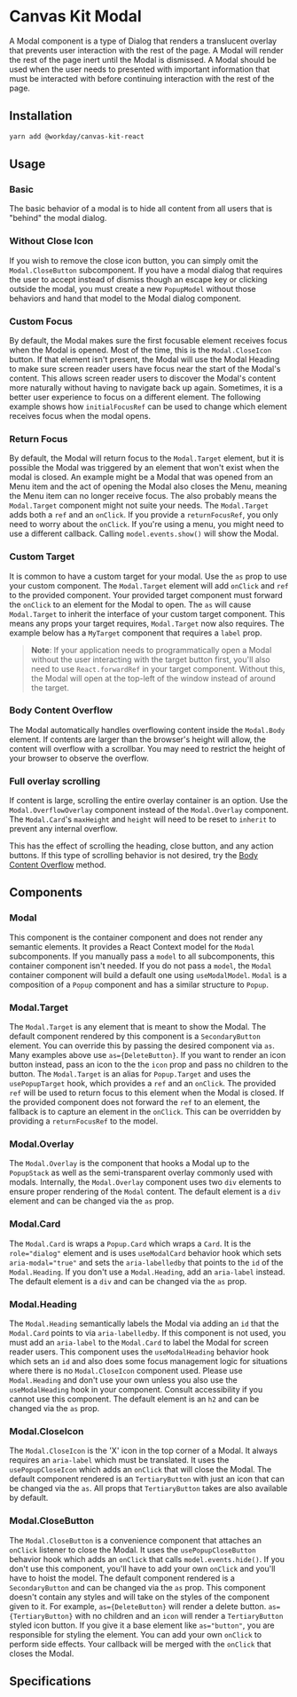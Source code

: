 


<Meta title="Components/Popups/Modal/React" component={Modal} />

# Canvas Kit Modal

A Modal component is a type of Dialog that renders a translucent overlay that prevents user
interaction with the rest of the page. A Modal will render the rest of the page inert until the
Modal is dismissed. A Modal should be used when the user needs to presented with important
information that must be interacted with before continuing interaction with the rest of the page.

## Installation

```sh
yarn add @workday/canvas-kit-react
```

## Usage

### Basic

The basic behavior of a modal is to hide all content from all users that is "behind" the modal
dialog.

<ExampleCodeBlock code={Basic} />

### Without Close Icon

If you wish to remove the close icon button, you can simply omit the `Modal.CloseButton`
subcomponent. If you have a modal dialog that requires the user to accept instead of dismiss though
an escape key or clicking outside the modal, you must create a new `PopupModel` without those
behaviors and hand that model to the Modal dialog component.

<ExampleCodeBlock code={WithoutCloseIcon} />

### Custom Focus

By default, the Modal makes sure the first focusable element receives focus when the Modal is
opened. Most of the time, this is the `Modal.CloseIcon` button. If that element isn't present, the
Modal will use the Modal Heading to make sure screen reader users have focus near the start of the
Modal's content. This allows screen reader users to discover the Modal's content more naturally
without having to navigate back up again. Sometimes, it is a better user experience to focus on a
different element. The following example shows how `initialFocusRef` can be used to change which
element receives focus when the modal opens.

<ExampleCodeBlock code={CustomFocus} />

### Return Focus

By default, the Modal will return focus to the `Modal.Target` element, but it is possible the Modal
was triggered by an element that won't exist when the modal is closed. An example might be a Modal
that was opened from an Menu item and the act of opening the Modal also closes the Menu, meaning the
Menu item can no longer receive focus. The also probably means the `Modal.Target` component might
not suite your needs. The `Modal.Target` adds both a `ref` and an `onClick`. If you provide a
`returnFocusRef`, you only need to worry about the `onClick`. If you're using a menu, you might need
to use a different callback. Calling `model.events.show()` will show the Modal.

<ExampleCodeBlock code={ReturnFocus} />

### Custom Target

It is common to have a custom target for your modal. Use the `as` prop to use your custom component.
The `Modal.Target` element will add `onClick` and `ref` to the provided component. Your provided
target component must forward the `onClick` to an element for the Modal to open. The `as` will cause
`Modal.Target` to inherit the interface of your custom target component. This means any props your
target requires, `Modal.Target` now also requires. The example below has a `MyTarget` component that
requires a `label` prop.

> **Note**: If your application needs to programmatically open a Modal without the user interacting
> with the target button first, you'll also need to use `React.forwardRef` in your target component.
> Without this, the Modal will open at the top-left of the window instead of around the target.

<ExampleCodeBlock code={CustomTarget} />

### Body Content Overflow

The Modal automatically handles overflowing content inside the `Modal.Body` element. If contents are
larger than the browser's height will allow, the content will overflow with a scrollbar. You may
need to restrict the height of your browser to observe the overflow.

<ExampleCodeBlock code={BodyOverflow} />

### Full overlay scrolling

If content is large, scrolling the entire overlay container is an option. Use the
`Modal.OverflowOverlay` component instead of the `Modal.Overlay` component. The `Modal.Card`'s
`maxHeight` and `height` will need to be reset to `inherit` to prevent any internal overflow.

This has the effect of scrolling the heading, close button, and any action buttons. If this type of
scrolling behavior is not desired, try the [Body Content Overflow](#body-content-overflow) method.

<ExampleCodeBlock code={FullOverflow} />

## Components

### Modal

This component is the container component and does not render any semantic elements. It provides a
React Context model for the `Modal` subcomponents. If you manually pass a `model` to all
subcomponents, this container component isn't needed. If you do not pass a `model`, the `Modal`
container component will build a default one using `useModalModel`. `Modal` is a composition of a
`Popup` component and has a similar structure to `Popup`.

<ArgsTable of={Modal} />

### Modal.Target

The `Modal.Target` is any element that is meant to show the Modal. The default component rendered by
this component is a `SecondaryButton` element. You can override this by passing the desired
component via `as`. Many examples above use `as={DeleteButton}`. If you want to render an icon
button instead, pass an icon to the the `icon` prop and pass no children to the button. The
`Modal.Target` is an alias for `Popup.Target` and uses the `usePopupTarget` hook, which provides a
`ref` and an `onClick`. The provided `ref` will be used to return focus to this element when the
Modal is closed. If the provided component does not forward the `ref` to an element, the fallback is
to capture an element in the `onClick`. This can be overridden by providing a `returnFocusRef` to
the model.

<ArgsTable of={Modal.Target} />

### Modal.Overlay

The `Modal.Overlay` is the component that hooks a Modal up to the `PopupStack` as well as the
semi-transparent overlay commonly used with modals. Internally, the `Modal.Overlay` component uses
two `div` elements to ensure proper rendering of the `Modal` content. The default element is a `div`
element and can be changed via the `as` prop.

<ArgsTable of={Modal.Overlay} />

### Modal.Card

The `Modal.Card` is wraps a `Popup.Card` which wraps a `Card`. It is the `role="dialog"` element and
is uses `useModalCard` behavior hook which sets `aria-modal="true"` and sets the `aria-labelledby`
that points to the `id` of the `Modal.Heading`. If you don't use a `Modal.Heading`, add an
`aria-label` instead. The default element is a `div` and can be changed via the `as` prop.

<ArgsTable of={Modal.Card} />

### Modal.Heading

The `Modal.Heading` semantically labels the Modal via adding an `id` that the `Modal.Card` points to
via `aria-labelledby`. If this component is not used, you must add an `aria-label` to the
`Modal.Card` to label the Modal for screen reader users. This component uses the `useModalHeading`
behavior hook which sets an `id` and also does some focus management logic for situations where
there is no `Modal.CloseIcon` component used. Please use `Modal.Heading` and don't use your own
unless you also use the `useModalHeading` hook in your component. Consult accessibility if you
cannot use this component. The default element is an `h2` and can be changed via the `as` prop.

<ArgsTable of={Modal.Heading} />

### Modal.CloseIcon

The `Modal.CloseIcon` is the 'X' icon in the top corner of a Modal. It always requires an
`aria-label` which must be translated. It uses the `usePopupCloseIcon` which adds an `onClick` that
will close the Modal. The default component rendered is an `TertiaryButton` with just an icon that
can be changed via the `as`. All props that `TertiaryButton` takes are also available by default.

<ArgsTable of={Modal.CloseIcon} />

### Modal.CloseButton

The `Modal.CloseButton` is a convenience component that attaches an `onClick` listener to close the
Modal. It uses the `usePopupCloseButton` behavior hook which adds an `onClick` that calls
`model.events.hide()`. If you don't use this component, you'll have to add your own `onClick` and
you'll have to hoist the model. The default component rendered is a `SecondaryButton` and can be
changed via the `as` prop. This component doesn't contain any styles and will take on the styles of
the component given to it. For example, `as={DeleteButton}` will render a delete button.
`as={TertiaryButton}` with no children and an `icon` will render a `TertiaryButton` styled icon
button. If you give it a base element like `as="button"`, you are responsible for styling the
element. You can add your own `onClick` to perform side effects. Your callback will be merged with
the `onClick` that closes the Modal.

<ArgsTable of={Modal.CloseButton} />

## Specifications

<Specifications file="Modal.spec.ts" name="Modal" />
